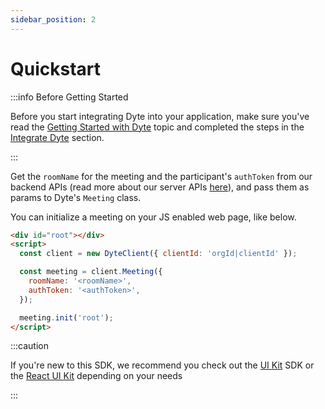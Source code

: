 ```yaml
---
sidebar_position: 2
---
```


# Quickstart

:::info Before Getting Started

Before you start integrating Dyte into your application, make sure you've read
the [Getting Started with Dyte](/getting-started) topic and completed the steps
in the [Integrate Dyte](/getting-started#integrate-dyte) section.

:::

Get the `roomName` for the meeting and the participant's `authToken` from our
backend APIs (read more about our server APIs [here](/api)), and pass them as
params to Dyte's `Meeting` class.

You can initialize a meeting on your JS enabled web page, like below.

```html
<div id="root"></div>
<script>
  const client = new DyteClient({ clientId: 'orgId|clientId' });

  const meeting = client.Meeting({
    roomName: '<roomName>',
    authToken: '<authToken>',
  });

  meeting.init('root');
</script>
```

:::caution

If you're new to this SDK, we recommend you check out the [UI Kit](/ui-kit) SDK
or the [React UI Kit](/react-ui-kit) depending on your needs

:::
